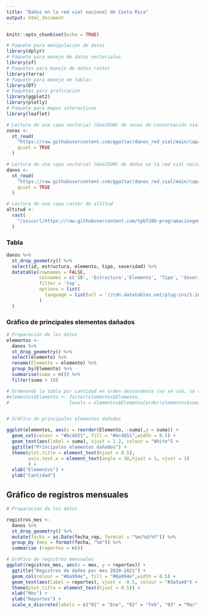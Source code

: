 ```yaml
---
title: "Daños en la red vial nacional de Costa Rica"
output: html_document
---
```


```r
knitr::opts_chunk$set(echo = TRUE)
```

```r
# Paquete para manipulación de datos
library(dplyr)
# Paquete para manejo de datos vectoriales
library(sf)
# Paquetes para manejo de datos raster
library(terra)
# Paquete para manejo de tablas
library(DT)
# Paquetes para graficación
library(ggplot2)
library(plotly)
# Paquete para mapas interactivos
library(leaflet)
```

```r
# Lectura de una capa vectorial (GeoJSON) de zonas de conservación vial
zonas <-
  st_read(
    "https://raw.githubusercontent.com/ggaltar/danos_red_vial/main/capas/zonas_conservacion_wgs84.geojson",
    quiet = TRUE
  )

# Lectura de una capa vectorial (GeoJSON) de daños en la red vial nacional
danos <-
  st_read(
    "https://raw.githubusercontent.com/ggaltar/danos_red_vial/main/capas/danos_wgs84.geojson",
    quiet = TRUE
  )

# Lectura de una capa raster de altitud
altitud <-
  rast(
    "/vsicurl/https://raw.githubusercontent.com/tpb728O-programaciongeoespacialr/2021ii/master/datos/worldclim/altitud.tif"
  )
```

### Tabla

```r
danos %>%
  st_drop_geometry() %>%
  select(id, estructura, elemento, tipo, severidad) %>%
  datatable(rownames = FALSE,
            colnames = c('ID', 'Estructura','Elemento', 'Tipo', 'Severidad'),
            filter = 'top',
            options = list(
              language = list(url = '//cdn.datatables.net/plug-ins/1.10.11/i18n/Spanish.json')
            )
  )
```

### Gráfico de principales elementos dañados

```r

# Preparación de los datos
elementos <-
  danos %>%
  st_drop_geometry() %>%
  select(elemento) %>%
  rename(Elemento = elemento) %>%
  group_by(Elemento) %>%
  summarise(suma = n()) %>%
  filter(suma > 10)

# Ordenando la tabla por cantidad en orden descendente (no se usó, se cambió por reorder() )
#elementos$Elemento <- factor(elementos$Elemento,
#                      levels = elementos$Elemento[order(elementos$suma, decreasing = TRUE)])


# Gráfico de principales elementos dañados

ggplot(elementos, aes(x = reorder(Elemento, -suma),y = suma)) +
  geom_col(colour = "#bc4b51", fill = "#bc4b51",width = 0.5) +
  geom_text(aes(label = suma), vjust = 1.2, colour = "White") +
  ggtitle("Principales elementos dañados") +
  theme(plot.title = element_text(hjust = 0.5),
        axis.text.x = element_text(angle = 30,hjust = 1, vjust = 1)
        ) +
  xlab("Elementos") +
  ylab("Cantidad")

```

## Gráfico de registros mensuales

```r

# Preparación de los datos

registros_mes <-
  danos %>%
  st_drop_geometry() %>%
  mutate(fecha = as.Date(fecha_rep, formtat = "%m/%d/%Y")) %>%
  group_by (mes = format(fecha, "%m")) %>%
  summarise (reportes = n())

# Gráfico de registros mensuales
ggplot(registros_mes, aes(x = mes, y = reportes)) +
  ggtitle("Registros de daños por mes 2020-2021") +
  geom_col(colour = "#6a994e", fill = "#6a994e",width = 0.5) + 
  geom_text(aes(label = reportes), vjust = -0.5, colour = "#3a5a40") +
  theme(plot.title = element_text(hjust = 0.5)) +
  xlab("Mes") +
  ylab("Reportes") +
  scale_x_discrete(labels = c("01" = "Ene", "02" = "Feb", "03" = "Mar", "04" = "Abr", "05" = "May", "06" = "Jun", "07" = "Jul", "08" = "Ago", "09" = "Set", "10" = "Oct", "11" = "Nov", "12" = "Dic"))


```

